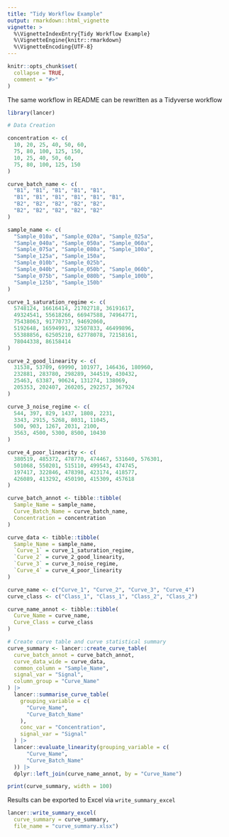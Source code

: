 ```yaml
---
title: "Tidy Workflow Example"
output: rmarkdown::html_vignette
vignette: >
  %\VignetteIndexEntry{Tidy Workflow Example}
  %\VignetteEngine{knitr::rmarkdown}
  %\VignetteEncoding{UTF-8}
---
```


```r
knitr::opts_chunk$set(
  collapse = TRUE,
  comment = "#>"
)
```

The same workflow in README can be rewritten as a Tidyverse workflow

```r
library(lancer)

# Data Creation

concentration <- c(
  10, 20, 25, 40, 50, 60,
  75, 80, 100, 125, 150,
  10, 25, 40, 50, 60,
  75, 80, 100, 125, 150
)

curve_batch_name <- c(
  "B1", "B1", "B1", "B1", "B1",
  "B1", "B1", "B1", "B1", "B1", "B1",
  "B2", "B2", "B2", "B2", "B2",
  "B2", "B2", "B2", "B2", "B2"
)

sample_name <- c(
  "Sample_010a", "Sample_020a", "Sample_025a",
  "Sample_040a", "Sample_050a", "Sample_060a",
  "Sample_075a", "Sample_080a", "Sample_100a",
  "Sample_125a", "Sample_150a",
  "Sample_010b", "Sample_025b",
  "Sample_040b", "Sample_050b", "Sample_060b",
  "Sample_075b", "Sample_080b", "Sample_100b",
  "Sample_125b", "Sample_150b"
)

curve_1_saturation_regime <- c(
  5748124, 16616414, 21702718, 36191617,
  49324541, 55618266, 66947588, 74964771,
  75438063, 91770737, 94692060,
  5192648, 16594991, 32507833, 46499896,
  55388856, 62505210, 62778078, 72158161,
  78044338, 86158414
)

curve_2_good_linearity <- c(
  31538, 53709, 69990, 101977, 146436, 180960,
  232881, 283780, 298289, 344519, 430432,
  25463, 63387, 90624, 131274, 138069,
  205353, 202407, 260205, 292257, 367924
)

curve_3_noise_regime <- c(
  544, 397, 829, 1437, 1808, 2231,
  3343, 2915, 5268, 8031, 11045,
  500, 903, 1267, 2031, 2100,
  3563, 4500, 5300, 8500, 10430
)

curve_4_poor_linearity <- c(
  380519, 485372, 478770, 474467, 531640, 576301,
  501068, 550201, 515110, 499543, 474745,
  197417, 322846, 478398, 423174, 418577,
  426089, 413292, 450190, 415309, 457618
)

curve_batch_annot <- tibble::tibble(
  Sample_Name = sample_name,
  Curve_Batch_Name = curve_batch_name,
  Concentration = concentration
)

curve_data <- tibble::tibble(
  Sample_Name = sample_name,
  `Curve_1` = curve_1_saturation_regime,
  `Curve_2` = curve_2_good_linearity,
  `Curve_3` = curve_3_noise_regime,
  `Curve_4` = curve_4_poor_linearity
)

curve_name <- c("Curve_1", "Curve_2", "Curve_3", "Curve_4")
curve_class <- c("Class_1", "Class_1", "Class_2", "Class_2")

curve_name_annot <- tibble::tibble(
  Curve_Name = curve_name,
  Curve_Class = curve_class
)
```

```r
# Create curve table and curve statistical summary
curve_summary <- lancer::create_curve_table(
  curve_batch_annot = curve_batch_annot,
  curve_data_wide = curve_data,
  common_column = "Sample_Name",
  signal_var = "Signal",
  column_group = "Curve_Name"
) |>
  lancer::summarise_curve_table(
    grouping_variable = c(
      "Curve_Name",
      "Curve_Batch_Name"
    ),
    conc_var = "Concentration",
    signal_var = "Signal"
  ) |>
  lancer::evaluate_linearity(grouping_variable = c(
      "Curve_Name",
      "Curve_Batch_Name"
  )) |>
  dplyr::left_join(curve_name_annot, by = "Curve_Name")
```

```r
print(curve_summary, width = 100)
```

Results can be exported to Excel via `write_summary_excel`

```r
lancer::write_summary_excel(
  curve_summary = curve_summary,
  file_name = "curve_summary.xlsx")
```
